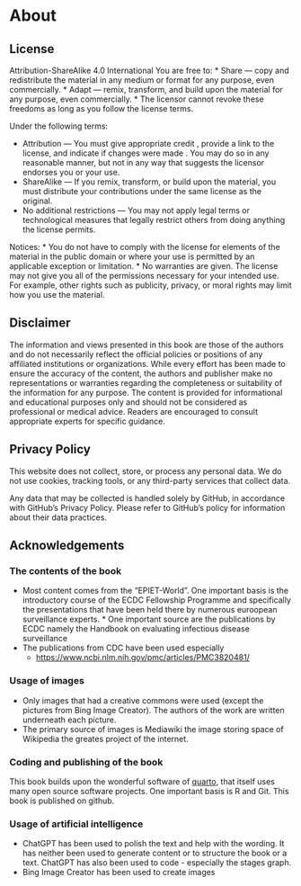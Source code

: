 
# About {.unnumbered}


## License
Attribution-ShareAlike 4.0 International 
You are free to:
* Share — copy and redistribute the material in any medium or format for any purpose, even commercially.
* Adapt — remix, transform, and build upon the material for any purpose, even commercially.
* The licensor cannot revoke these freedoms as long as you follow the license terms.

Under the following terms:

* Attribution — You must give appropriate credit , provide a link to the license, and indicate if changes were made . You may do so in any reasonable manner, but not in any way that suggests the licensor endorses you or your use.
* ShareAlike — If you remix, transform, or build upon the material, you must distribute your contributions under the same license as the original.
* No additional restrictions — You may not apply legal terms or technological measures that legally restrict others from doing anything the license permits.

Notices:
* You do not have to comply with the license for elements of the material in the public domain or where your use is permitted by an applicable exception or limitation.
* No warranties are given. The license may not give you all of the permissions necessary for your intended use. For example, other rights such as publicity, privacy, or moral rights may limit how you use the material.


## Disclaimer
The information and views presented in this book are those of the authors and do not necessarily reflect the official policies or positions of any affiliated institutions or organizations. While every effort has been made to ensure the accuracy of the content, the authors and publisher make no representations or warranties regarding the completeness or suitability of the information for any purpose. The content is provided for informational and educational purposes only and should not be considered as professional or medical advice. Readers are encouraged to consult appropriate experts for specific guidance.

## Privacy Policy
This website does not collect, store, or process any personal data. We do not use cookies, tracking tools, or any third-party services that collect data.

Any data that may be collected is handled solely by GitHub, in accordance with GitHub's Privacy Policy. Please refer to GitHub's policy for information about their data practices.

## Acknowledgements 

### The contents of the book 
* Most content comes from the "EPIET-World". One important basis is the introductory course of the ECDC Fellowship Programme and specifically the presentations that have been held there by numerous euroopean surveillance experts. * One important source are the publications by ECDC namely the Handbook on evaluating infectious disease surveillance
* The publications from CDC have been used especially
  - [https://www.ncbi.nlm.nih.gov/pmc/articles/PMC3820481/](https://www.ncbi.nlm.nih.gov/pmc/articles/PMC3820481/)

### Usage of images
- Only images that had a creative commons were used (except the pictures from Bing Image Creator). The authors of the work are written underneath each picture.
- The primary source of images is Mediawiki the image storing space of Wikipedia the greates project of the internet.

### Coding and publishing of the book
This book builds upon the wonderful software of [quarto](quarto.org), that itself uses many open source software projects. One important basis is R and Git. This book is published on github.  

### Usage of artificial intelligence
- ChatGPT has been used to polish the text and help with the wording. It has neither been used to generate content or to structure the book or a text. ChatGPT has also been used to code - especially the stages graph.
- Bing Image Creator has been used to create images



